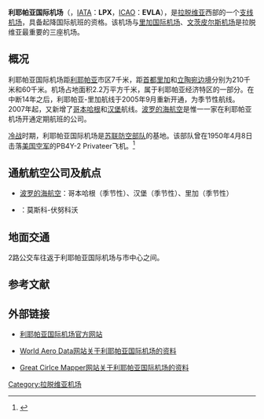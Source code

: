 {{Infobox airport
| name             = 利耶帕亚国际机场
| nativename       = Liepājas starptautiskā lidosta
| image            = 
| image-width      = 
| caption          = 
| type             = 民用
| operator         = Aviacompany Liepaja Ltd
| opened           = 
| closed           = 
| city-served      = [[利耶帕亚|利耶帕亚]]
| location         = [[利耶帕亚|利耶帕亚]]
| distance_to_city = 7千米
| elevation-m      = 5
| website          = http://www.liepaja-airport.lv/
| IATA             = LPX
| ICAO             = EVLA
| FAA              = 
| LID              = 
| coordinates      = {{coord|56|31|03|N|21|05|49|E|type:airport}}
| r1-number        = 07/25
| r1-length-f      = 6568
| r1-length-m      = 2002
| r1-surface       = 沥青、混凝土
| stat-year        = 
| stat_passenger   = 
| stat_cargo       = 
| stat_flight      = 
| stat1-header     = 
| stat1-data       = 
| footnotes        = 
}}
'''利耶帕亚国际机场'''（{{lang-lv|Liepājas starptautiskā lidosta}}，[[IATA机场代码|IATA]]：'''LPX'''，[[ICAO机场代码|ICAO]]：'''EVLA'''），是[[拉脱维亚|拉脱维亚]]西部的一个[[支线机场|支线机场]]，具备起降国际航班的资格。该机场与[[里加国际机场|里加国际机场]]、[[文茨皮尔斯机场|文茨皮尔斯机场]]是拉脱维亚最重要的三座机场。

== 概况 ==
利耶帕亚国际机场距[[利耶帕亚|利耶帕亚]]市区7千米，距[[首都|首都]][[里加|里加]]和[[立陶宛|立陶宛]][[边境|边境]]分别为210千米和60千米。机场占地面积2.2万平方千米，属于利耶帕亚经济特区的一部分。在中断14年之后，利耶帕亚-里加航线于2005年9月重新开通，为季节性航线。2007年起，又新增了[[哥本哈根|哥本哈根]]和[[汉堡|汉堡]]航线。[[波罗的海航空|波罗的海航空]]是惟一一家在利耶帕亚机场开通定期航班的公司。

[[冷战|冷战]]时期，利耶帕亚国际机场是[[苏联防空部队|苏联防空部队]]的基地。该部队曾在1950年4月8日击落[[美国空军|美国空军]]的PB4Y-2 Privateer飞机。<ref>{{cite book|last = Tart | first = Larry |coauthors= |title=Attacks on American Surveillance Flights: The Price of Vigilance |url = https://archive.org/details/isbn_9780345450708 |year=2001 |publisher=Ballantine |location= |isbn=0345450701 }}</ref>

== 通航航空公司及航点 ==
* [[波罗的海航空|波罗的海航空]]：哥本哈根（季节性）、汉堡（季节性）、里加（季节性）
* {{tsl|en|Atlant-Soyuz Airlines|}}：莫斯科-伏努科沃

== 地面交通 ==
2路公交车往返于利耶帕亚国际机场与市中心之间。

== 参考文献 ==
{{reflist}}

== 外部链接 ==
* {{Lv icon}}{{En icon}}[http://www.liepaja-airport.lv/ 利耶帕亚国际机场官方网站] {{Wayback|url=http://www.liepaja-airport.lv/ |date=20110816013748 }}
* {{En icon}}[https://web.archive.org/web/20071105002317/http://worldaerodata.com/wad.cgi?id=LG19485 World Aero Data网站关于利耶帕亚国际机场的资料]
* {{En icon}}[http://gc.kls2.com/airport/EVLA Great Cirlce Mapper网站关于利耶帕亚国际机场的资料] {{Wayback|url=http://gc.kls2.com/airport/EVLA |date=20200925134254 }}

{{拉脱维亚机场}}
[[Category:拉脱维亚机场|Category:拉脱维亚机场]]